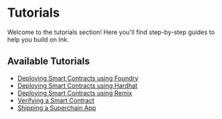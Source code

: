 # Tutorials

Welcome to the tutorials section! Here you'll find step-by-step guides to help you build on Ink.

## Available Tutorials

- [Deploying Smart Contracts using Foundry](/build/tutorials/deploy-a-smart-contract-using/foundry)
- [Deploying Smart Contracts using Hardhat](/build/tutorials/deploy-a-smart-contract-using/hardhat)
- [Deploying Smart Contracts using Remix](/build/tutorials/deploy-a-smart-contract-using/remix)
- [Verifying a Smart Contract](/build/tutorials/verify-smart-contract)
- [Shipping a Superchain App](/build/tutorials/superchain-contract)